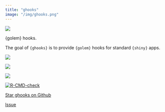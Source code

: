 ```yaml
---
title: "ghooks"
image: "/img/ghooks.png"
---
```


::: {.grid}

::: {.g-col-6}

![](/img/ghooks.png)

:::

::: {.g-col-6}

{golem} hooks.

The goal of `{ghooks}` is to provide `{golem}` hooks for standard `{shiny}` apps.

<div align = "center">

<img src = "https://lifecycle.r-lib.org/articles/figures/lifecycle-experimental.svg">

<a href="https://CRAN.R-project.org/package=ghooks">
<img src = "https://www.r-pkg.org/badges/version/ghooks">
</a>

<a href="https://cranlogs.r-pkg.org/downloads/total/last-month/ghooks">
  <img src = "https://cranlogs.r-pkg.org/badges/ghooks">
</a>

<a href="https://github.com/thinkr-open/ghooks/actions">
 <img src="https://github.com/thinkr-open/ghooks/workflows/R-CMD-check/badge.svg" alt="R-CMD-check"/>
</a>

<a class="github-button" href="https://github.com/thinkr-open/ghooks" data-icon="octicon-star" data-show-count="true" aria-label="Star this on GitHub">Star ghooks on Github</a>

<a class="github-button" href="https://github.com/thinkr-open/ghooks/issues" data-icon="octicon-issue-opened"  data-show-count="true" aria-label="Issue buttons/github-buttons on GitHub">Issue</a>
</div>

:::

:::


<script async defer src="https://buttons.github.io/buttons.js"></script>
